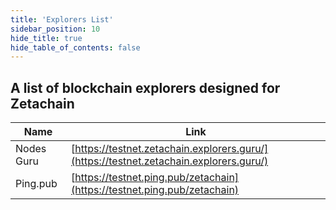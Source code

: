 ```yaml
---
title: 'Explorers List'
sidebar_position: 10
hide_title: true
hide_table_of_contents: false
---
```



<PageTitle iconUrl="img/zetachain-icon.svg" title="Zetachain Explorers List" />

## A list of blockchain explorers designed for Zetachain

| Name      | Link                                                                                   |
| --------- | -------------------------------------------------------------------------------------- |
| Nodes Guru | [https://testnet.zetachain.explorers.guru/](https://testnet.zetachain.explorers.guru/) |
| Ping.pub  | [https://testnet.ping.pub/zetachain](https://testnet.ping.pub/zetachain)               |
